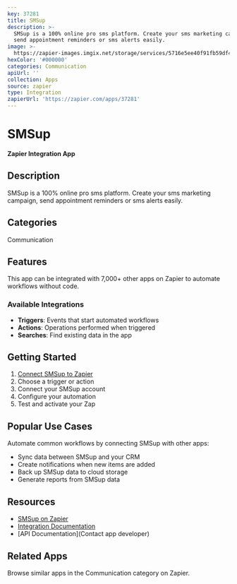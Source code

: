 ```yaml
---
key: 37281
title: SMSup
description: >-
  SMSup is a 100% online pro sms platform. Create your sms marketing campaign,
  send appointment reminders or sms alerts easily.
image: >-
  https://zapier-images.imgix.net/storage/services/5716e5ee40f91fb59df45c996cc5ba12.png?auto=format%2Ccompress&ixlib=python-3.0.0&q=50
hexColor: '#000000'
categories: Communication
apiUrl: ''
collection: Apps
source: zapier
type: Integration
zapierUrl: 'https://zapier.com/apps/37281'
---
```

# SMSup

**Zapier Integration App**

## Description

SMSup is a 100% online pro sms platform. Create your sms marketing campaign, send appointment reminders or sms alerts easily.

## Categories

Communication

## Features

This app can be integrated with 7,000+ other apps on Zapier to automate workflows without code.

### Available Integrations

- **Triggers**: Events that start automated workflows
- **Actions**: Operations performed when triggered
- **Searches**: Find existing data in the app

## Getting Started

1. [Connect SMSup to Zapier](https://zapier.com/apps/37281)
2. Choose a trigger or action
3. Connect your SMSup account
4. Configure your automation
5. Test and activate your Zap

## Popular Use Cases

Automate common workflows by connecting SMSup with other apps:

- Sync data between SMSup and your CRM
- Create notifications when new items are added
- Back up SMSup data to cloud storage
- Generate reports from SMSup data

## Resources

- [SMSup on Zapier](https://zapier.com/apps/37281)
- [Integration Documentation](https://zapier.com/apps/37281/integrations)
- [API Documentation](Contact app developer)

## Related Apps

Browse similar apps in the Communication category on Zapier.
